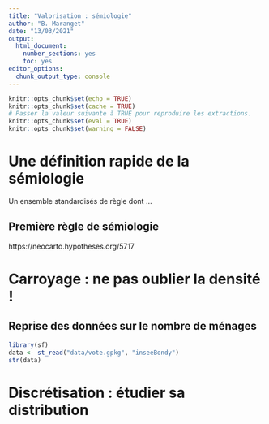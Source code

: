 ```yaml
---
title: "Valorisation : sémiologie"
author: "B. Maranget"
date: "13/03/2021"
output: 
  html_document: 
    number_sections: yes
    toc: yes
editor_options: 
  chunk_output_type: console
---
```



```r
knitr::opts_chunk$set(echo = TRUE)
knitr::opts_chunk$set(cache = TRUE)
# Passer la valeur suivante à TRUE pour reproduire les extractions.
knitr::opts_chunk$set(eval = TRUE)
knitr::opts_chunk$set(warning = FALSE)
```

# Une définition rapide de la sémiologie

Un ensemble standardisés de règle dont ...

## Première règle de sémiologie

https://neocarto.hypotheses.org/5717


# Carroyage : ne pas oublier la densité !

## Reprise des données sur le nombre de ménages

```r
library(sf)
data <- st_read("data/vote.gpkg", "inseeBondy")
str(data)
```


# Discrétisation : étudier sa distribution

